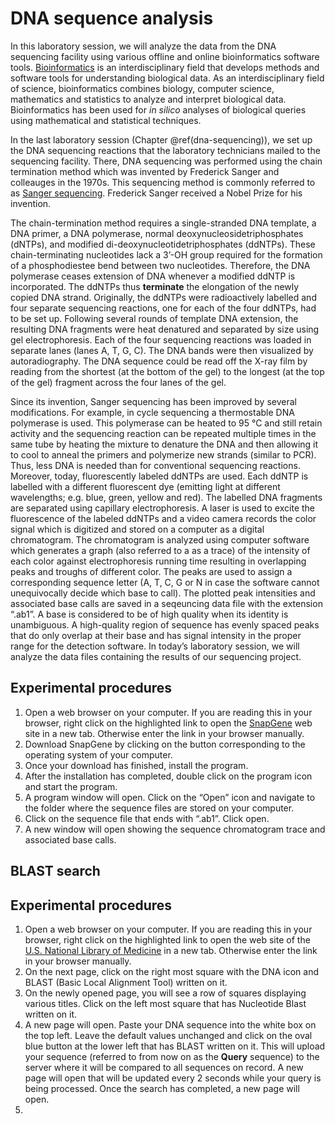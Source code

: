 # DNA sequence analysis

In this laboratory session, we will analyze the data from the DNA sequencing facility using various offline and online bioinformatics software tools. [Bioinformatics](https://en.wikipedia.org/wiki/Bioinformatics) is an interdisciplinary field that develops methods and software tools for understanding biological data. As an interdisciplinary field of science, bioinformatics combines biology, computer science, mathematics and statistics to analyze and interpret biological data. Bioinformatics has been used for *in silico* analyses of biological queries using mathematical and statistical techniques.

In the last laboratory session (Chapter \@ref(dna-sequencing)), we set up the DNA sequencing reactions that the laboratory technicians mailed to the sequencing facility. There, DNA sequencing was performed using the chain termination method which was invented by Frederick Sanger and colleauges in the 1970s. This sequencing method is commonly referred to as [Sanger sequencing](https://en.wikipedia.org/wiki/Sanger_sequencing). Frederick Sanger received a Nobel Prize for his invention.

The chain-termination method requires a single-stranded DNA template, a DNA primer, a DNA polymerase, normal deoxynucleosidetriphosphates (dNTPs), and modified di-deoxynucleotidetriphosphates (ddNTPs). These chain-terminating nucleotides lack a 3'-OH group required for the formation of a phosphodiestee bend between two nucleotides. Therefore, the DNA polymerase ceases extension of DNA whenever a modified ddNTP is incorporated. The ddNTPs thus **terminate** the elongation of the newly copied DNA strand. Originally, the ddNTPs were radioactively labelled and four separate sequencing reactions, one for each of the four ddNTPs, had to be set up. Following several rounds of template DNA extension, the resulting DNA fragments were heat denatured and separated by size using gel electrophoresis. Each of the four sequencing reactions was loaded in separate lanes (lanes A, T, G, C). The DNA bands were then visualized by autoradiography. The DNA sequence could be read off the X-ray film by reading from the shortest (at the bottom of the gel) to the longest (at the top of the gel) fragment across the four lanes of the gel.

Since its invention, Sanger sequencing has been improved by several modifications. For example, in cycle sequencing a thermostable DNA polymerase is used. This polymerase can be heated to 95 °C and still retain activity and the sequencing reaction can be repeated multiple times in the same tube by heating the mixture to denature the DNA and then allowing it to cool to anneal the primers and polymerize new strands (similar to PCR). Thus, less DNA is needed than for conventional sequencing reactions. Moreover, today, fluorescently labeled ddNTPs are used. Each ddNTP is labelled with a different fluorescent dye (emitting light at different wavelengths; e.g. blue, green, yellow and red). The labelled DNA fragments are separated using capillary electrophoresis. A laser is used to excite the fluorescence of the labeled ddNTPs and a video camera records the color signal which is digitized and stored on a computer as a digital chromatogram. The chromatogram is analyzed using computer software which generates a graph (also referred to a as a trace) of the intensity of each color against electrophoresis running time resulting in overlapping peaks and troughs of different color. The peaks are used to assign a corresponding sequence letter (A, T, C, G or N in case the software cannot unequivocally decide which base to call). The plotted peak intensities and associated base calls are saved in a seqeuncing data file with the extension ".ab1". A base is considered to be of high quality when its identity is unambiguous. A high-quality region of sequence has evenly spaced peaks that do only overlap at their base and has signal intensity in the proper range for the detection software. In today's laboratory session, we will analyze the data files containing the results of our sequencing project. 

## Experimental procedures

1. Open a web browser on your computer. If you are reading this in your browser, right click on the highlighted link to open the [SnapGene](http://www.snapgene.com/products/snapgene_viewer/) web site in a new tab. Otherwise enter the link in your browser manually. 
2. Download SnapGene by clicking on the button corresponding to the operating
   system of your computer.
4. Once your download has finished, install the program.
5. After the installation has completed, double click on the program icon and
   start the program.
6. A program window will open. Click on the "Open" icon and navigate to the folder
   where the sequence files are stored on your computer.   
7. Click on the sequence file that ends with ".ab1". Click open.
8. A new window will open showing the sequence chromatogram trace and associated base calls.  


## BLAST search

## Experimental procedures

1. Open a web browser on your computer. If you are reading this in your browser, right click on the highlighted link to open the web site of the [U.S. National Library of Medicine](https://www.nlm.nih.gov) in a new tab. Otherwise enter the link in your browser manually. 
2. On the next page, click on the right most square with the DNA icon and BLAST (Basic Local Alignment Tool) written on it.
3. On the newly opened page, you will see a row of squares displaying various titles. Click on the left most square that has Nucleotide Blast written on it.
4. A new page will open. Paste your DNA sequence into the white box on the top left. Leave the default values unchanged and click on the oval blue button at the lower left that has BLAST written on it. This will upload your sequence (referred
   to from now on as the **Query** sequence) to the server where it will be compared to all sequences on record. A new page will open that will be updated every 2 seconds while your query is being processed. Once the search has completed, a new page will open.
5.     
